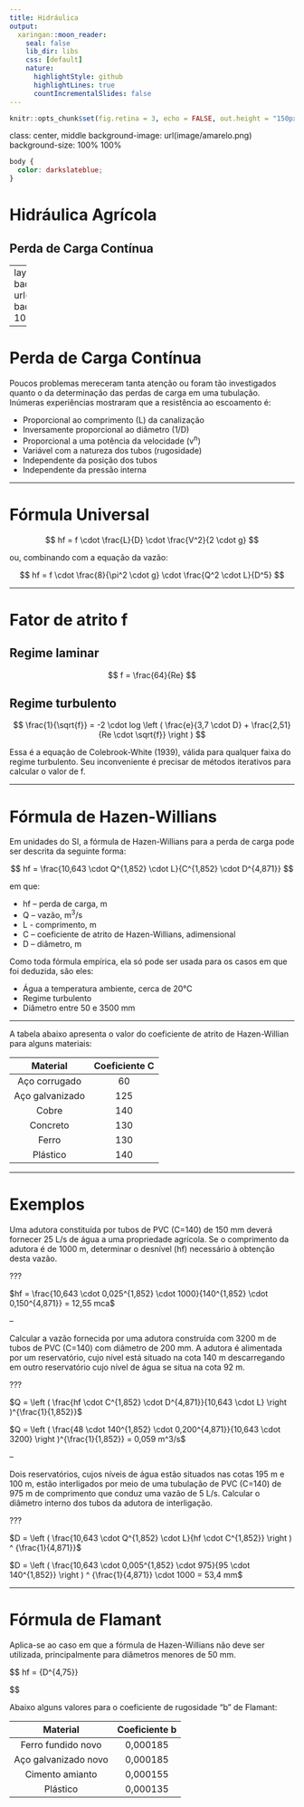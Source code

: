 ```yaml
---
title: Hidráulica
output:
  xaringan::moon_reader:
    seal: false
    lib_dir: libs
    css: [default]
    nature:
      highlightStyle: github
      highlightLines: true
      countIncrementalSlides: false
---
```

```r
knitr::opts_chunk$set(fig.retina = 3, echo = FALSE, out.height = "150px")
```

class: center, middle
background-image: url(image/amarelo.png)
background-size: 100% 100%
```css
body {
  color: darkslateblue;
}
```



# Hidráulica Agrícola

## Perda de Carga Contínua


---
layout: true
background-image: url(image/branco.png)
background-size: 100% 100%

---


# Perda de Carga Contínua

Poucos problemas mereceram tanta atenção ou foram tão investigados quanto o da determinação das perdas de carga em uma tubulação. Inúmeras experiências mostraram que a resistência ao escoamento é:

* Proporcional ao comprimento (L) da canalização
* Inversamente proporcional ao diâmetro (1/D)
* Proporcional a uma potência da velocidade (v<sup>n</sup>)
* Variável com a natureza dos tubos (rugosidade)
* Independente da posição dos tubos
* Independente da pressão interna

---

# Fórmula Universal

$$
hf = f \cdot \frac{L}{D} \cdot \frac{V^2}{2 \cdot g}
$$

ou, combinando com a equação da vazão:

$$
hf = f \cdot \frac{8}{\pi^2 \cdot g} \cdot \frac{Q^2 \cdot L}{D^5}
$$

---

# Fator de atrito f

## Regime laminar

$$
f = \frac{64}{Re}
$$

## Regime turbulento

$$
\frac{1}{\sqrt{f}} = -2 \cdot log \left ( \frac{e}{3,7 \cdot D} + \frac{2,51}{Re \cdot \sqrt{f}} \right )
$$

Essa é a equação de Colebrook-White (1939), válida para qualquer faixa do regime turbulento. Seu inconveniente é precisar de métodos iterativos para calcular o valor de f.

---

# Fórmula de Hazen-Willians

Em unidades do SI, a fórmula de Hazen-Willians para a perda de carga pode ser descrita da seguinte forma:

$$
hf = \frac{10,643 \cdot Q^{1,852} \cdot L}{C^{1,852} \cdot D^{4,871}}
$$

em que:

* hf – perda de carga, m
* Q – vazão, m^3^/s
* L - comprimento, m
* C – coeficiente de atrito de Hazen-Willians, adimensional
* D – diâmetro, m


Como toda fórmula empírica, ela só pode ser usada para os casos em que foi deduzida, são eles:

*	Água a temperatura ambiente, cerca de 20°C
*	Regime turbulento
*	Diâmetro entre 50 e 3500 mm

---

A tabela abaixo apresenta o valor do coeficiente de atrito de Hazen-Willian para alguns materiais:

|     Material    | Coeficiente C |
|:---------------:|:-------------:|
|  Aço corrugado  |       60      |
| Aço galvanizado |      125      |
|      Cobre      |      140      |
|     Concreto    |      130      |
|      Ferro      |      130      |
|     Plástico    |      140      |

---

# Exemplos

Uma adutora constituída por tubos de PVC (C=140) de 150 mm deverá fornecer 25 L/s de água a uma propriedade agrícola. Se o comprimento da adutora é de 1000 m, determinar o desnível (hf) necessário à obtenção desta vazão.

???

$hf = \frac{10,643 \cdot 0,025^{1,852} \cdot 1000}{140^{1,852} \cdot 0,150^{4,871}} = 12,55 mca$

--

Calcular a vazão fornecida por uma adutora construída com 3200 m de tubos de PVC (C=140) com diâmetro de 200 mm. A adutora é alimentada por um reservatório, cujo nível está situado na cota 140 m descarregando em outro reservatório cujo nível de água se situa na cota 92 m. 

???

$Q = \left ( \frac{hf \cdot C^{1,852} \cdot D^{4,871}}{10,643 \cdot L} \right )^{\frac{1}{1,852}}$
  
$Q = \left ( \frac{48 \cdot 140^{1,852} \cdot 0,200^{4,871}}{10,643 \cdot 3200} \right )^{\frac{1}{1,852}} = 0,059 m^3/s$

--

Dois reservatórios, cujos níveis de água estão situados nas cotas 195 m e 100 m, estão interligados por meio de uma tubulação de PVC (C=140) de 975 m de comprimento que conduz uma vazão de 5 L/s. Calcular o diâmetro interno dos tubos da adutora de interligação.

???

$D = \left ( \frac{10,643 \cdot Q^{1,852} \cdot L}{hf \cdot C^{1,852}} \right ) ^ {\frac{1}{4,871}}$
  
 
$D = \left ( \frac{10,643 \cdot 0,005^{1,852} \cdot 975}{95  \cdot 140^{1,852}} \right ) ^ {\frac{1}{4,871}} \cdot 1000 = 53,4 mm$


---

# Fórmula de Flamant

Aplica-se ao caso em que a fórmula de Hazen-Willians não deve ser utilizada, principalmente para diâmetros menores de 50 mm.

$$
hf = \frac{6,107 \cdot b \cdot Q^{1,75} \cdot L} {D^{4,75}}
 
$$

Abaixo alguns valores para o coeficiente de rugosidade "b" de Flamant:

|           Material          |     Coeficiente b |
|:---------------------------:|:-----------------:|
|      Ferro fundido novo     |      0,000185     |
|     Aço galvanizado novo    |      0,000185     |
|        Cimento amianto      |      0,000155     |
|             Plástico        |      0,000135     |

